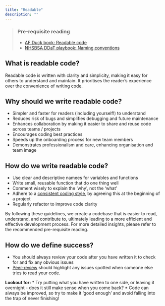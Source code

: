 ```yaml
---
title: "Readable"
description: ""
---
```


> ### Pre-requisite reading
>
> * [AF Duck book: Readable code][duck-book]
> * [NHSBSA DDaT playbook: Naming conventions][ddat-playbook]

## What is readable code?
Readable code is written with clarity and simplicity, making it easy for others to understand and maintain. It prioritises the reader's experience over the convenience of writing code.

## Why should we write readable code?
* Simpler and faster for readers (including yourself!) to understand
* Reduces risk of bugs and simplifies debugging and future maintenance
* Enhances collaboration by making it easier to share and reuse code across teams / projects
* Encourages coding best practices
* Speeds up the onboarding process for new team members
* Demonstrates professionalism and care, enhancing organisation and team image

## How do we write readable code?
* Use clear and descriptive namees for variables and functions
* Write small, reusable function that do one thing well
* Comment wisely to explain the 'why', not the 'what'
* Adhere to a [consistent coding style](https://nhsbsa.github.io/nhsbsa-digital-playbook/development/coding-style-guide/), by agreeing this at the beginning of a project
* Regularly refactor to improve code clarity

By following these guidelines, we create a codebase that is easier to read, understand, and contribute to, ultimately leading to a more efficient and effective development process. 
For more detailed insights, please refer to the recommended pre-requisite reading.

## How do we define success?
* You should always review your code after you have written it to check for and fix any obvious issues
* [Peer-review][peer-review] should highlight any issues spotted when someone else tries to read your code.

**Lookout for:**
* Try putting what you have written to one side, or leaving it overnight - does it still make sense when you come back?
* Code can always be improved, so try to make it 'good enough' and avoid falling into the trap of never finishing!

[duck-book]: https://best-practice-and-impact.github.io/qa-of-code-guidance/readable_code.html
[ddat-playbook]: https://nhsbsa.github.io/nhsbsa-digital-playbook/development/coding-naming-conventions/
[peer-review]: /guidance/02-quality-assured/pages/06-peer-reviewed.qmd

